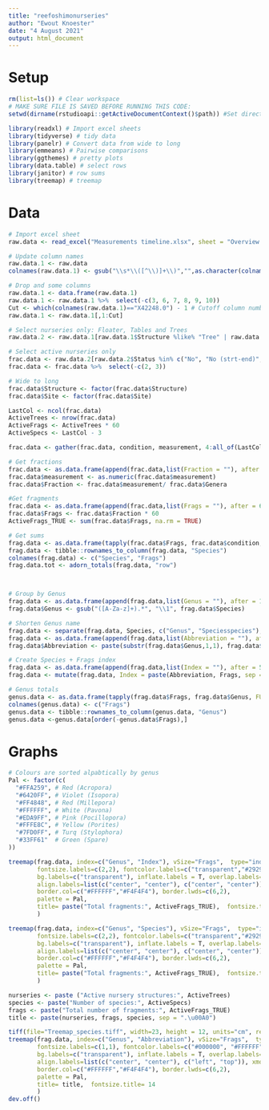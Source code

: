 ```yaml
---
title: "reefoshimonurseries"
author: "Ewout Knoester"
date: "4 August 2021"
output: html_document
---
```


# Setup
```r
rm(list=ls()) # Clear workspace
# MAKE SURE FILE IS SAVED BEFORE RUNNING THIS CODE:
setwd(dirname(rstudioapi::getActiveDocumentContext()$path)) #Set directory at current (make sure file is saved locally)

library(readxl) # Import excel sheets
library(tidyverse) # tidy data
library(panelr) # Convert data from wide to long
library(emmeans) # Pairwise comparisons
library(ggthemes) # pretty plots
library(data.table) # select rows
library(janitor) # row sums
library(treemap) # treemap

```

# Data
```r
# Import excel sheet
raw.data <- read_excel("Measurements timeline.xlsx", sheet = "Overview (monthly)")

# Update column names
raw.data.1 <- raw.data
colnames(raw.data.1) <- gsub("\\s*\\([^\\)]+\\)","",as.character(colnames(raw.data.1)))

# Drop and some columns
raw.data.1 <- data.frame(raw.data.1)
raw.data.1 <- raw.data.1 %>%  select(-c(3, 6, 7, 8, 9, 10))
Cut <- which(colnames(raw.data.1)=="X42248.0") - 1 # Cutoff column number where species stop (ie first date)
raw.data.1 <- raw.data.1[,1:Cut] 

# Select nurseries only: Floater, Tables and Trees
raw.data.2 <- raw.data.1[raw.data.1$Structure %like% "Tree" | raw.data.1$Structure %like% "Floater" | raw.data.1$Structure %like% "Table" ,]

# Select active nurseries only
frac.data <- raw.data.2[raw.data.2$Status %in% c("No", "No (strt-end)", "No (cont)", "Start - End", "Continuous"),]
frac.data <- frac.data %>%  select(-c(2, 3))

# Wide to long
frac.data$Structure <- factor(frac.data$Structure)
frac.data$Site <- factor(frac.data$Site)

LastCol <- ncol(frac.data)
ActiveTrees <- nrow(frac.data)
ActiveFrags <- ActiveTrees * 60
ActiveSpecs <- LastCol - 3

frac.data <- gather(frac.data, condition, measurement, 4:all_of(LastCol), factor_key=TRUE)

# Get fractions
frac.data <- as.data.frame(append(frac.data,list(Fraction = ""), after = 5))
frac.data$measurement <- as.numeric(frac.data$measurement)
frac.data$Fraction <- frac.data$measurement/ frac.data$Genera

#Get fragments
frac.data <- as.data.frame(append(frac.data,list(Frags = ""), after = 6))
frac.data$Frags <- frac.data$Fraction * 60
ActiveFrags_TRUE <- sum(frac.data$Frags, na.rm = TRUE)

# Get sums
frag.data <- as.data.frame(tapply(frac.data$Frags, frac.data$condition, FUN = sum, na.rm = TRUE))
frag.data <- tibble::rownames_to_column(frag.data, "Species")
colnames(frag.data) <- c("Species", "Frags")
frag.data.tot <- adorn_totals(frag.data, "row")



# Group by Genus
frag.data <- as.data.frame(append(frag.data,list(Genus = ""), after = 1))
frag.data$Genus <- gsub("([A-Za-z]+).*", "\\1", frag.data$Species)

# Shorten Genus name
frag.data <- separate(frag.data, Species, c("Genus", "Speciesspecies"), "\\.", remove = FALSE)
frag.data <- as.data.frame(append(frag.data,list(Abbreviation = ""), after = 3))
frag.data$Abbreviation <- paste(substr(frag.data$Genus,1,1), frag.data$Speciesspecies, sep = ".\u00A0")

# Create Species + Frags index
frag.data <- as.data.frame(append(frag.data,list(Index = ""), after = 5))
frag.data <- mutate(frag.data, Index = paste(Abbreviation, Frags, sep = "\n"))

# Genus totals
genus.data <- as.data.frame(tapply(frag.data$Frags, frag.data$Genus, FUN = sum, na.rm = TRUE))
colnames(genus.data) <- c("Frags")
genus.data <- tibble::rownames_to_column(genus.data, "Genus")
genus.data <-genus.data[order(-genus.data$Frags),]

```

# Graphs
```r

# Colours are sorted alpabtically by genus
Pal <- factor(c(
  "#FFA259", # Red (Acropora)
  "#6420FF", # Violet (Isopora)
  "#FF4848", # Red (Millepora)
  "#FFFFFF", # White (Pavona)
  "#EDA9FF", # Pink (Pocillopora)
  "#FFFE8C", # Yellow (Porites)
  "#7FD0FF", # Turq (Stylophora)
  "#33FF61"  # Green (Spare)
))

treemap(frag.data, index=c("Genus", "Index"), vSize="Frags",  type="index",
        fontsize.labels=c(2,2), fontcolor.labels=c("transparent","#292929"), fontface.labels=c(4,3),
        bg.labels=c("transparent"), inflate.labels = T, overlap.labels=1, lowerbound.cex.labels = 0,
        align.labels=list(c("center", "center"), c("center", "center")), 
        border.col=c("#FFFFFF","#F4F4F4"), border.lwds=c(6,2),
        palette = Pal,
        title= paste("Total fragments:", ActiveFrags_TRUE),  fontsize.title= 32 
        ) 

treemap(frag.data, index=c("Genus", "Species"), vSize="Frags",  type="index",
        fontsize.labels=c(2,2), fontcolor.labels=c("transparent","#292929"), fontface.labels=c(4,3),
        bg.labels=c("transparent"), inflate.labels = T, overlap.labels=1, lowerbound.cex.labels = 0,
        align.labels=list(c("center", "center"), c("center", "center")), 
        border.col=c("#FFFFFF","#F4F4F4"), border.lwds=c(6,2),
        palette = Pal,
        title= paste("Total fragments:", ActiveFrags_TRUE),  fontsize.title= 32 
        ) 

nurseries <- paste ("Active nursery structures:", ActiveTrees)
species <- paste("Number of species:", ActiveSpecs)
frags <- paste("Total number of fragments:", ActiveFrags_TRUE)
title <- paste(nurseries, frags, species, sep = ".\u00A0")

tiff(file="Treemap_species.tiff", width=23, height = 12, units="cm", res=300)
treemap(frag.data, index=c("Genus", "Abbreviation"), vSize="Frags",  type="index",
        fontsize.labels=c(1,1), fontcolor.labels=c("#000000", "#FFFFFF"), fontface.labels=c(4,3),
        bg.labels=c("transparent"), inflate.labels = T, overlap.labels=0.8, lowerbound.cex.labels = 0,
        align.labels=list(c("center", "center"), c("left", "top")), xmod.labels = 0, ymod.labels = -0.01,
        border.col=c("#FFFFFF","#F4F4F4"), border.lwds=c(6,2),
        palette = Pal,
        title= title,  fontsize.title= 14 
        ) 
dev.off()

```

